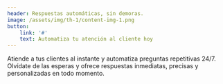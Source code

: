 ```yaml
---
header: Respuestas automáticas, sin demoras.
image: /assets/img/th-1/content-img-1.png
button: 
    link: '#'
    text: Automatiza tu atención al cliente hoy
---
```

Atiende a tus clientes al instante y automatiza preguntas repetitivas 24/7. Olvídate de las esperas y ofrece respuestas inmediatas, precisas y personalizadas en todo momento.